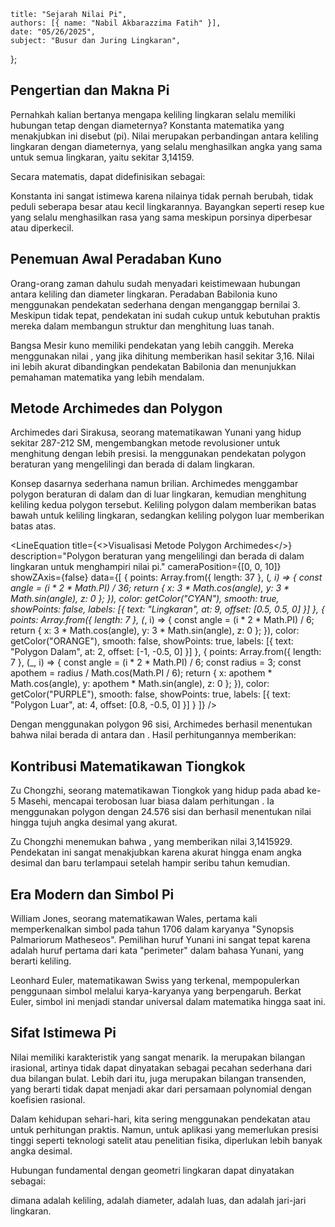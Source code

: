    title: "Sejarah Nilai Pi",
    authors: [{ name: "Nabil Akbarazzima Fatih" }],
    date: "05/26/2025",
    subject: "Busur dan Juring Lingkaran",
};


## Pengertian dan Makna Pi

Pernahkah kalian bertanya mengapa keliling lingkaran selalu memiliki hubungan tetap dengan diameternya? Konstanta matematika yang menakjubkan ini disebut <InlineMath math="\pi" /> (pi). Nilai <InlineMath math="\pi" /> merupakan perbandingan antara keliling lingkaran dengan diameternya, yang selalu menghasilkan angka yang sama untuk semua lingkaran, yaitu sekitar 3,14159.

Secara matematis, <InlineMath math="\pi" /> dapat didefinisikan sebagai:

<BlockMath math="\pi = \frac{\text{keliling lingkaran}}{\text{diameter lingkaran}}" />

Konstanta ini sangat istimewa karena nilainya tidak pernah berubah, tidak peduli seberapa besar atau kecil lingkarannya. Bayangkan seperti resep kue yang selalu menghasilkan rasa yang sama meskipun porsinya diperbesar atau diperkecil.

## Penemuan Awal Peradaban Kuno

Orang-orang zaman dahulu sudah menyadari keistimewaan hubungan antara keliling dan diameter lingkaran. Peradaban Babilonia kuno menggunakan pendekatan sederhana dengan menganggap <InlineMath math="\pi" /> bernilai 3. Meskipun tidak tepat, pendekatan ini sudah cukup untuk kebutuhan praktis mereka dalam membangun struktur dan menghitung luas tanah.

Bangsa Mesir kuno memiliki pendekatan yang lebih canggih. Mereka menggunakan nilai <InlineMath math="\pi \approx \frac{256}{81}" />, yang jika dihitung memberikan hasil sekitar 3,16. Nilai ini lebih akurat dibandingkan pendekatan Babilonia dan menunjukkan pemahaman matematika yang lebih mendalam.

<div className="flex flex-col gap-4">
<BlockMath math="\frac{256}{81} = 3,160..." />
</div>

## Metode Archimedes dan Polygon

Archimedes dari Sirakusa, seorang matematikawan Yunani yang hidup sekitar 287-212 SM, mengembangkan metode revolusioner untuk menghitung <InlineMath math="\pi" /> dengan lebih presisi. Ia menggunakan pendekatan polygon beraturan yang mengelilingi dan berada di dalam lingkaran.

Konsep dasarnya sederhana namun brilian. Archimedes menggambar polygon beraturan di dalam dan di luar lingkaran, kemudian menghitung keliling kedua polygon tersebut. Keliling polygon dalam memberikan batas bawah untuk keliling lingkaran, sedangkan keliling polygon luar memberikan batas atas.

<LineEquation
  title={<>Visualisasi Metode Polygon Archimedes</>}
  description="Polygon beraturan yang mengelilingi dan berada di dalam lingkaran untuk menghampiri nilai pi."
  cameraPosition={[0, 0, 10]}
  showZAxis={false}
  data={[
    {
      points: Array.from({ length: 37 }, (_, i) => {
        const angle = (i * 2 * Math.PI) / 36;
        return {
          x: 3 * Math.cos(angle),
          y: 3 * Math.sin(angle),
          z: 0
        };
      }),
      color: getColor("CYAN"),
      smooth: true,
      showPoints: false,
      labels: [{ text: "Lingkaran", at: 9, offset: [0.5, 0.5, 0] }]
    },
    {
      points: Array.from({ length: 7 }, (_, i) => {
        const angle = (i * 2 * Math.PI) / 6;
        return {
          x: 3 * Math.cos(angle),
          y: 3 * Math.sin(angle),
          z: 0
        };
      }),
      color: getColor("ORANGE"),
      smooth: false,
      showPoints: true,
      labels: [{ text: "Polygon Dalam", at: 2, offset: [-1, -0.5, 0] }]
    },
    {
      points: Array.from({ length: 7 }, (_, i) => {
        const angle = (i * 2 * Math.PI) / 6;
        const radius = 3;
        const apothem = radius / Math.cos(Math.PI / 6);
        return {
          x: apothem * Math.cos(angle),
          y: apothem * Math.sin(angle),
          z: 0
        };
      }),
      color: getColor("PURPLE"),
      smooth: false,
      showPoints: true,
      labels: [{ text: "Polygon Luar", at: 4, offset: [0.8, -0.5, 0] }]
    }
  ]}
/>

Dengan menggunakan polygon 96 sisi, Archimedes berhasil menentukan bahwa nilai <InlineMath math="\pi" /> berada di antara <InlineMath math="\frac{223}{71}" /> dan <InlineMath math="\frac{22}{7}" />. Hasil perhitungannya memberikan:

<div className="flex flex-col gap-4">
<BlockMath math="3,1408 < \pi < 3,1429" />
</div>

## Kontribusi Matematikawan Tiongkok

Zu Chongzhi, seorang matematikawan Tiongkok yang hidup pada abad ke-5 Masehi, mencapai terobosan luar biasa dalam perhitungan <InlineMath math="\pi" />. Ia menggunakan polygon dengan 24.576 sisi dan berhasil menentukan nilai <InlineMath math="\pi" /> hingga tujuh angka desimal yang akurat.

Zu Chongzhi menemukan bahwa <InlineMath math="\pi \approx \frac{355}{113}" />, yang memberikan nilai 3,1415929. Pendekatan ini sangat menakjubkan karena akurat hingga enam angka desimal dan baru terlampaui setelah hampir seribu tahun kemudian.

<div className="flex flex-col gap-4">
<BlockMath math="\frac{355}{113} = 3,1415929..." />
</div>

## Era Modern dan Simbol Pi

William Jones, seorang matematikawan Wales, pertama kali memperkenalkan simbol <InlineMath math="\pi" /> pada tahun 1706 dalam karyanya "Synopsis Palmariorum Matheseos". Pemilihan huruf Yunani ini sangat tepat karena <InlineMath math="\pi" /> adalah huruf pertama dari kata "perimeter" dalam bahasa Yunani, yang berarti keliling.

Leonhard Euler, matematikawan Swiss yang terkenal, mempopulerkan penggunaan simbol <InlineMath math="\pi" /> melalui karya-karyanya yang berpengaruh. Berkat Euler, simbol ini menjadi standar universal dalam matematika hingga saat ini.

## Sifat Istimewa Pi

Nilai <InlineMath math="\pi" /> memiliki karakteristik yang sangat menarik. Ia merupakan bilangan irasional, artinya tidak dapat dinyatakan sebagai pecahan sederhana dari dua bilangan bulat. Lebih dari itu, <InlineMath math="\pi" /> juga merupakan bilangan transenden, yang berarti tidak dapat menjadi akar dari persamaan polynomial dengan koefisien rasional.

Dalam kehidupan sehari-hari, kita sering menggunakan pendekatan <InlineMath math="\pi \approx 3,14" /> atau <InlineMath math="\pi \approx \frac{22}{7}" /> untuk perhitungan praktis. Namun, untuk aplikasi yang memerlukan presisi tinggi seperti teknologi satelit atau penelitian fisika, diperlukan lebih banyak angka desimal.

Hubungan fundamental <InlineMath math="\pi" /> dengan geometri lingkaran dapat dinyatakan sebagai:

<div className="flex flex-col gap-4">
<BlockMath math="K = \pi \cdot d" />
<BlockMath math="L = \pi \cdot r^2" />
</div>

dimana <InlineMath math="K" /> adalah keliling, <InlineMath math="d" /> adalah diameter, <InlineMath math="L" /> adalah luas, dan <InlineMath math="r" /> adalah jari-jari lingkaran.